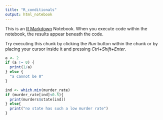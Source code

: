 ```yaml
---
title: "R_conditionals"
output: html_notebook
---
```


This is an [R Markdown](http://rmarkdown.rstudio.com) Notebook. When you execute code within the notebook, the results appear beneath the code. 

Try executing this chunk by clicking the *Run* button within the chunk or by placing your cursor inside it and pressing *Ctrl+Shift+Enter*. 

```r
a <- 2
if (a != 0) {
  print(1/a)
} else {
  "a cannot be 0"
}
```

```r
ind <- which.min(murder_rate)
if (murder_rate[ind]<0.5){
  print(murders$state[ind])
} else{
  print("no state has such a low murder rate")
}
```

